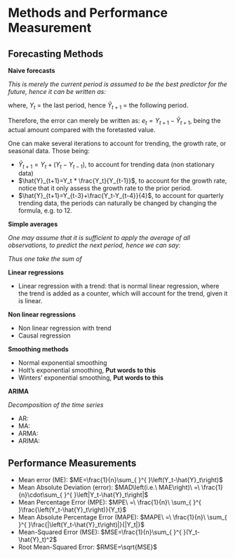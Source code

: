 
# Methods and Performance Measurement {#Methods}

## Forecasting Methods {#ForecastMethods}

**Naive forecasts**

*This is merely the current period is assumed to be the best predictor for the future, hence it can be written as:*

\begin{equation} 
\hat{Y}_{t+1}=Y_t
(\#eq:NaiveForecast)
\end{equation}

where, $Y_t$ = the last period, hence $\hat{Y}_{t+1}$ = the following period.

Therefore, the error can merely be written as: $e_t=Y_{t+1}-\hat{Y}_{t+1}$, being the actual amount compared with the foretasted value.

One can make several iterations to account for trending, the growth rate, or seasonal data. Those being:

+ $\hat{Y}_{t+1}=Y_t+(Y_t-Y_{t-1})$, to account for trending data (non stationary data)
+ $\hat{Y}_{t+1}=Y_t * \frac{Y_t}{Y_{t-1}}$, to account for the growth rate, notice that it only assess the growth rate to the prior period.
+ $\hat{Y}_{t+1}=Y_{t-3}+\frac{Y_t-Y_{t-4}}{4}$, to account for  quarterly trending data, the periods can naturally be changed by changing the formula, e.g. to 12.

**Simple averages**

*One may assume that it is sufficient to apply the average of all observations, to predict the next period, hence we can say:*

\begin{equation} 
\hat{Y}_{t+1}=\frac{1}{n}\sum^t_{i=1}Y_i
(\#eq:SimpleAverages)
\end{equation} 


*Thus one take the sum of *

**Linear regressions**

+ Linear regression with a trend: that is normal linear regression, where the trend is added as a counter, which will account for the trend, given it is linear.

**Non linear regressions**

+ Non linear regression with trend
+ Causal regression

**Smoothing methods**

+ Normal exponential smoothing
+ Holt's exponential smoothing, **Put words to this**
+ Winters' exponential smoothing, **Put words to this**


**ARIMA**

*Decomposition of the time series*

+ AR:
+ MA:
+ ARMA:
+ ARIMA:

## Performance Measurements {#PerformanceMeasurements}

+ Mean error (ME): $ME=\frac{1}{n}\sum_{ }^{ }\left(Y_t-\hat{Y}_t\right)$
+ Mean Absolute Deviation (error): $MAD\left(i.e.\ MAE\right)\ =\ \frac{1}{n}\cdot\sum_{ }^{ }\left|Y_t-\hat{Y}_t\right|$
+ Mean Percentage Error (MPE): $MPE\ =\ \frac{1}{n}\ \sum_{ }^{ }\frac{\left(Y_t-\hat{Y}_t\right)}{Y_t}$
+ Mean Absolute Percentage Error (MAPE): $MAPE\ =\ \frac{1}{n}\ \sum_{ }^{ }\frac{|\left(Y_t-\hat{Y}_t\right)|}{|Y_t|}$
+ Mean-Squared Error (MSE): $MSE=\frac{1}{n}\sum_{ }^{ }(Y_t-\hat{Y}_t)^2$
+ Root Mean-Squared Error: $RMSE=\sqrt{MSE}$











